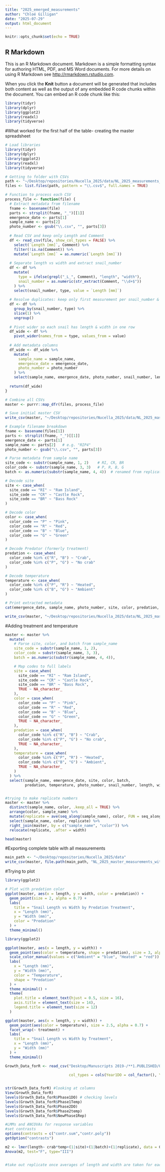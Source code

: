 ```yaml
---
title: "2025_emerged_measurements"
author: "Chloé Gilligan"
date: "2025-07-29"
output: html_document
---
```


```r
knitr::opts_chunk$set(echo = TRUE)
```

## R Markdown

This is an R Markdown document. Markdown is a simple formatting syntax for authoring HTML, PDF, and MS Word documents. For more details on using R Markdown see <http://rmarkdown.rstudio.com>.

When you click the **Knit** button a document will be generated that includes both content as well as the output of any embedded R code chunks within the document. You can embed an R code chunk like this:

```r
library(tidyr)
library(dplyr)
library(ggplot2)
library(readxl)
library(tidyverse) 
```

#What worked for the first half of the table- creating the master spreadsheet 
```r
# Load libraries
library(tidyr)
library(dplyr)
library(ggplot2)
library(readxl)
library(tidyverse)

# Getting to folder with CSVs
path <- "~/Desktop/repositories/Nucella_2025/data/NL_2025_measurements_csv"
files <- list.files(path, pattern = "\\.csv$", full.names = TRUE)

# Function to process each CSV
process_file <- function(file) {
  # Extract metadata from filename
  fname <- basename(file)
  parts <- strsplit(fname, "_")[[1]]
  emergence_date <- parts[1]
  sample_name <- parts[2]
  photo_number <- gsub("\\.csv", "", parts[3])
  
  # Read CSV and keep only Length and Comment
  df <- read_csv(file, show_col_types = FALSE) %>%
    select(`Length [mm]`, Comment) %>%
    filter(!is.na(Comment)) %>%
    mutate(`Length [mm]` = as.numeric(`Length [mm]`))
  
  # Separate length vs width and extract snail_number
  df <- df %>%
    mutate(
      type = ifelse(grepl("_L_", Comment), "length", "width"),
      snail_number = as.numeric(str_extract(Comment, "\\d+$"))
    ) %>%
    select(snail_number, type, value = `Length [mm]`)
  
  # Resolve duplicates: keep only first measurement per snail_number & type
  df <- df %>%
    group_by(snail_number, type) %>%
    slice(1) %>%
    ungroup()
  
  # Pivot wider so each snail has length & width in one row
  df_wide <- df %>%
    pivot_wider(names_from = type, values_from = value)
  
  # Add metadata columns
  df_wide <- df_wide %>%
    mutate(
      sample_name = sample_name,
      emergence_date = emergence_date,
      photo_number = photo_number
    ) %>%
    select(sample_name, emergence_date, photo_number, snail_number, length, width)
  
  return(df_wide)
}

# Combine all CSVs
master <- purrr::map_dfr(files, process_file)

# Save initial master CSV
write_csv(master, "~/Desktop/repositories/Nucella_2025/data/NL_2025_master_measurements.csv")

# Example filename breakdown
fname <- basename(files[1])
parts <- strsplit(fname, "_")[[1]]
emergence_date <- parts[1]
sample_name <- parts[2]   # e.g. "RIP4"
photo_number <- gsub("\\.csv", "", parts[3])

# Parse metadata from sample name
site_code <- substr(sample_name, 1, 2)    # RI, CR, BR
color_code <- substr(sample_name, 3, 3)   # P, R, B, G
batch <- as.numeric(substr(sample_name, 4, 4))  # renamed from replicate

# Decode site
site <- case_when(
  site_code == "RI" ~ "Ram Island",
  site_code == "CR" ~ "Castle Rock",
  site_code == "BR" ~ "Bass Rock"
)

# Decode color
color <- case_when(
  color_code == "P" ~ "Pink",
  color_code == "R" ~ "Red",
  color_code == "B" ~ "Blue",
  color_code == "G" ~ "Green"
)

# Decode Predator (formerly treatment)
predation <- case_when(
  color_code %in% c("R", "B") ~ "Crab",
  color_code %in% c("P", "G") ~ "No crab"
)

# Decode temperature
temperature <- case_when(
  color_code %in% c("P", "R") ~ "Heated",
  color_code %in% c("B", "G") ~ "Ambient"
)

# Print extracted metadata
cat(emergence_date, sample_name, photo_number, site, color, predation, temperature, batch, "\n")

write_csv(master, "~/Desktop/repositories/Nucella_2025/data/NL_2025_master_measurements.csv")


```

#Adding treatment and temperature 
```r
master <- master %>%
  mutate(
    # Parse site, color, and batch from sample_name
    site_code = substr(sample_name, 1, 2),
    color_code = substr(sample_name, 3, 3),
    batch = as.numeric(substr(sample_name, 4, 4)),

    # Map codes to full labels
    site = case_when(
      site_code == "RI" ~ "Ram Island",
      site_code == "CR" ~ "Castle Rock",
      site_code == "BR" ~ "Bass Rock",
      TRUE ~ NA_character_
    ),
    color = case_when(
      color_code == "P" ~ "Pink",
      color_code == "R" ~ "Red",
      color_code == "B" ~ "Blue",
      color_code == "G" ~ "Green",
      TRUE ~ NA_character_
    ),
    predation = case_when(
      color_code %in% c("R", "B") ~ "Crab",
      color_code %in% c("P", "G") ~ "No crab",
      TRUE ~ NA_character_
    ),
    temperature = case_when(
      color_code %in% c("P", "R") ~ "Heated",
      color_code %in% c("B", "G") ~ "Ambient",
      TRUE ~ NA_character_
    )
  ) %>%
  select(sample_name, emergence_date, site, color, batch,
         predation, temperature, photo_number, snail_number, length, width)


#trying to make replicate numbers
master <- master %>%
  distinct(sample_name, color, .keep_all = TRUE) %>%
  arrange(color, sample_name) %>%
  mutate(replicate = ave(seq_along(sample_name), color, FUN = seq_along)) %>%
  select(sample_name, color, replicate) %>%
  right_join(master, by = c("sample_name", "color")) %>%
  relocate(replicate, .after = width)


```


```r
head(master)
```

#Exporting complete table with all measurements
```r
main_path <- "~/Desktop/repositories/Nucella_2025/data"
write_csv(master, file.path(main_path, "NL_2025_master_measurements_with_metadata.csv"))
```


#Trying to plot
```r
library(ggplot2)

# Plot with predation color
ggplot(master, aes(x = length, y = width, color = predation)) +
  geom_point(size = 2, alpha = 0.7) +
  labs(
    title = "Snail Length vs Width by Predation Treatment",
    x = "Length (mm)",
    y = "Width (mm)",
    color = "Predation"
  ) +
  theme_minimal()
```
```r
library(ggplot2)

ggplot(master, aes(x = length, y = width)) +
  geom_point(aes(color = temperature, shape = predation), size = 3, alpha = 0.8) +
  scale_color_manual(values = c("Ambient" = "blue", "Heated" = "red")) +
  labs(
    x = "Length (mm)",
    y = "Width (mm)",
    color = "Temperature",
    shape = "Predation"
  ) +
  theme_minimal() +
  theme(
    plot.title = element_text(hjust = 0.5, size = 16),
    axis.title = element_text(size = 14),
    legend.title = element_text(size = 12)
  )
```

```r
ggplot(master, aes(x = length, y = width)) +
  geom_point(aes(color = temperature), size = 2.5, alpha = 0.7) +
  facet_wrap(~ treatment) +
  labs(
    title = "Snail Length vs Width by Treatment",
    x = "Length (mm)",
    y = "Width (mm)"
  ) +
  theme_minimal()
```


```r
Growth_Data_forR <- read_csv("Desktop/Manuscripts 2019-/**1.PUBLISHED/Oyster Carryover19/Data for Figshare/3.OysterGrowth&Ncontent.csv", 
                             
                             col_types = cols(Year1DO = col_factor(), Year1Temp=col_factor(), Year2DO=col_factor(), Year2Temp=col_factor(), Year1Rep=col_factor(), Year2Rep=col_factor(), OverallTreatmentCombination=col_factor())) #changing to factor


str(Growth_Data_forR) #looking at columns
View(Growth_Data_forR)
levels(Growth_Data_forR$Phase1DO) # checking levels
levels(Growth_Data_forR$Phase1Temp)
levels(Growth_Data_forR$Phase2DO)
levels(Growth_Data_forR$Phase2temp)
levels(Growth_Data_forR$NewPhase1Rep)
```

```r
#LMMs and ANCOVAs for response variables
#set contrasts
options(contrasts = c("contr.sum","contr.poly"))
getOption("contrasts")
```

```r
m2 <- lmer(length~ crab*temp+(1|site)+(1|batch)+(1|replicate), data = Growth_Data_forR, REML=TRUE)
Anova(m2, test="F", type="III")


#take out replicate once averages of length and width are taken for each sample
```



